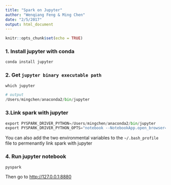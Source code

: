 ```yaml
---
title: "Spark on Jupyter"
author: "Wenqiang Feng & Ming Chen"
date: "2/5/2017"
output: html_document
---
```


```r
knitr::opts_chunk$set(echo = TRUE)
```

### 1. Install jupyter with conda

```python
conda install jupyter
```

### 2. Get `jupyter binary executable path`

```python
which jupyter
```
```python
# output
/Users/mingchen/anaconda2/bin/jupyter
```

### 3.Link spark with jupyter

```python
export PYSPARK_DRIVER_PYTHON=/Users/mingchen/anaconda2/bin/jupyter
export PYSPARK_DRIVER_PYTHON_OPTS="notebook --NotebookApp.open_browser=False --NotebookApp.ip='*' --NotebookApp.port=8880"
```

You can also add the two environmental variables to the `~/.bash_profile` file to permenantly link spark with jupyter

### 4. Run jupyter notebook

```python
pyspark
```

Then go to [http://127.0.0.1:8880](http://127.0.0.1:8880)

